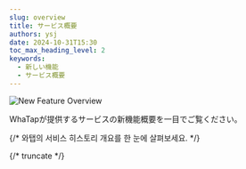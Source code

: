 ```yaml
---
slug: overview
title: サービス概要
authors: ysj
date: 2024-10-31T15:30
toc_max_heading_level: 2
keywords:
  - 新しい機能
  - サービス概要
---
```




![New Feature Overview](/img/changelog/new_feature_overview_txt.png)

WhaTapが提供するサービスの新機能概要を一目でご覧ください。

{/* 와탭의 서비스 히스토리 개요를 한 눈에 살펴보세요. */}

{/* truncate */}

<br/>
<br/>

<div class='history_overview' id='overview_test'>

<CustomListItem>

<ChangelogComponent>


<Overview />

</ChangelogComponent>

</CustomListItem>

</div>
